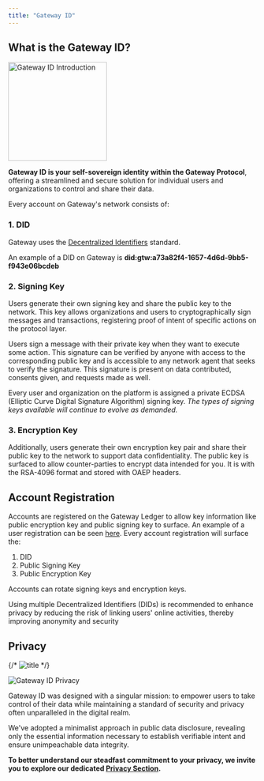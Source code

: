 ```yaml
---
title: "Gateway ID"
---
```


## What is the Gateway ID?

<img
  height="200"
  src="/assets/gateway-id/gateway-id-intro.png"
  alt="Gateway ID Introduction"
/>

**Gateway ID is your self-sovereign identity within the Gateway Protocol**, offering a streamlined and secure solution for individual users and organizations to control and share their data.

Every account on Gateway's network consists of:

### 1. DID

Gateway uses the [Decentralized Identifiers](https://w3c.github.io/did-core/) standard.

An example of a DID on Gateway is **did:gtw:a73a82f4-1657-4d6d-9bb5-f943e06bcdeb**

### 2. Signing Key

Users generate their own signing key and share the public key to the network. This key allows organizations and users to cryptographically sign messages and transactions, registering proof of intent of specific actions on the protocol layer.

Users sign a message with their private key when they want to execute some action. This signature can be verified by anyone with access to the corresponding public key and is accessible to any network agent that seeks to verify the signature. This signature is present on data contributed, consents given, and requests made as well.

Every user and organization on the platform is assigned a private ECDSA (Elliptic Curve Digital Signature Algorithm) signing key. _The types of signing keys available will continue to evolve as demanded._

### 3. Encryption Key

Additionally, users generate their own encryption key pair and share their public key to the network to support data confidentiality. The public key is surfaced to allow counter-parties to encrypt data intended for you. It is with the RSA-4096 format and stored with OAEP headers.

## Account Registration

Accounts are registered on the Gateway Ledger to allow key information like public encryption key and public signing key to surface. An example of a user registration can be seen [here](https://sandbox.mygateway.xyz/explorer/transactions/65cbd4f937862646e840d56e). Every account registration will surface the:

1. DID
2. Public Signing Key
3. Public Encryption Key

Accounts can rotate signing keys and encryption keys.

<Note>
  Using multiple Decentralized Identifiers (DIDs) is recommended to enhance
  privacy by reducing the risk of linking users' online activities, thereby
  improving anonymity and security
</Note>

## Privacy

{/* ![title](/assets/gateway-id/gateway-id-privacy.png#left) */}

<div style={{ display: "flex", alignItems: "center" }}>
  <img
    style={{
      width: 550,
      height: 280,
      marginRight: 30, 
    }}
    src="/assets/gateway-id/gateway-id-privacy.png"
    alt="Gateway ID Privacy"
  />
<p>

Gateway ID was designed with a singular mission: to empower users to take control of their data while maintaining a standard of security and privacy often unparalleled in the digital realm.

We've adopted a minimalist approach in public data disclosure, revealing only the essential information necessary to establish verifiable intent and ensure unimpeachable data integrity.

</p>

</div>

**To better understand our steadfast commitment to your privacy, we invite you to explore our dedicated [Privacy Section](/core-concepts/privacy-and-security-standards).**

>
